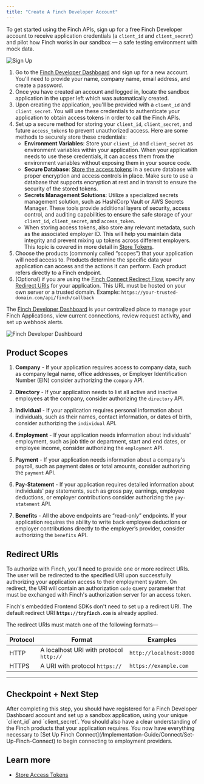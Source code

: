 ```yaml
---
title: "Create A Finch Developer Account"
---
```


To get started using the Finch APIs, sign up for a free Finch Developer account to receive application credentials (a `client_id` and `client_secret`) and pilot how Finch works in our sandbox — a safe testing environment with mock data.


![Sign Up](/docs/images/create-account/signup-page.jpg)

1. Go to the [Finch Developer Dashboard](https://dashboard.tryfinch.com/) and sign up for a new account. You'll need to provide your name, company name, email address, and create a password.
1. Once you have created an account and logged in, locate the sandbox application in the upper left which was automatically created.
1. Upon creating the application, you'll be provided with a `client_id` and `client_secret`. You will use these credentials to authenticate your application to obtain access tokens in order to call the Finch APIs.
1. Set up a secure method for storing your `client_id`, `client_secret`, and future `access_token`s to prevent unauthorized access. Here are some methods to securely store these credentials:
    - **Environment Variables**: Store your `client_id` and `client_secret` as environment variables within your application. When your application needs to use these credentials, it can access them from the environment variables without exposing them in your source code.
    - **Secure Database**: [Store the access tokens](/Implementation-Guide/Secure/Store-Tokens) in a secure database with proper encryption and access controls in place. Make sure to use a database that supports encryption at rest and in transit to ensure the security of the stored tokens.
    - **Secrets Management Solutions**: Utilize a specialized secrets management solution, such as HashiCorp Vault or AWS Secrets Manager. These tools provide additional layers of security, access control, and auditing capabilities to ensure the safe storage of your `client_id`, `client_secret`, and `access_token`.
    - When storing access tokens, also store any relevant metadata, such as the associated employer ID. This will help you maintain data integrity and prevent mixing up tokens across different employers. This topic is covered in more detail in [Store Tokens](/Implementation-Guide/Secure/Store-Tokens).
1. Choose the products (commonly called “scopes”) that your application will need access to. Products determine the specific data your application can access and the actions it can perform. Each product refers directly to a Finch endpoint.
1. (Optional) if you are using the [Finch Connect Redirect Flow](/Implementation-Guide/Connect/Set-Up-Finch-Connect#redirect-finch-connect), specify any [Redirect URIs](#redirect-uris) for your application. This URL must be hosted on your own server or a trusted domain. Example: `https://your-trusted-domain.com/api/finch/callback`

The [Finch Developer Dashboard](https://dashboard.tryfinch.com/) is your centralized place to manage your Finch Applications, view current connections, review request activity, and set up webhook alerts. 


![Finch Developer Dashboard](/images/create-account/finch-developer-dashboard.jpg)

## Product Scopes 

 1. **Company** - If your application requires access to company data, such as company legal name, office addresses, or Employer Identification Number (EIN) consider authorizing the `company` API.

2. **Directory** - If your application needs to list all active and inactive employees at the company, consider authorizing the `directory` API.

3. **Individual** - If your application requires personal information about individuals, such as their names, contact information, or dates of birth, consider authorizing the `individual` API.

4. **Employment** - If your application needs information about individuals' employment, such as job title or department, start and end dates, or employee income, consider authorizing the `employment` API.

5. **Payment** - If your application needs information about a company's payroll, such as payment dates or total amounts, consider authorizing the `payment` API.

6. **Pay-Statement** - If your application requires detailed information about individuals' pay statements, such as gross pay, earnings, employee deductions, or employer contributions consider authorizing the `pay-statement` API.

7. **Benefits** - All the above endpoints are “read-only” endpoints. If your application requires the ability to write back employee deductions or employer contributions directly to the employer’s provider, consider authorizing the `benefits` API.

## Redirect URIs

To authorize with Finch, you'll need to provide one or more redirect URIs. The user will be redirected to the specified URI upon successfully authorizing your application access to their employment system. On redirect, the URI will contain an authorization `code` query parameter that must be exchanged with Finch's authorization server for an access token.

Finch's embedded Frontend SDKs don't need to set up a redirect URI. The default redirect URI **`https://tryfinch.com`** is already applied.

The redirect URIs must match one of the following formats—

Protocol | Format | Examples
---------|----------|---------
 HTTP | A localhost URI with protocol `http://` | `http://localhost:8000`
 HTTPS | A URI with protocol `https://` | `https://example.com`

---
## Checkpoint + Next Step
<Check>
 After completing this step, you should have registered for a Finch Developer Dashboard account and set up a sandbox application, using your unique `client_id` and `client_secret`. You should also have a clear understanding of the Finch products that your application requires. You now have everything necessary to [Set Up Finch Connect](/Implementation-Guide/Connect/Set-Up-Finch-Connect) to begin connecting to employment providers. 
</Check>

## Learn more
- [Store Access Tokens](/Implementation-Guide/Secure/Store-Tokens)

